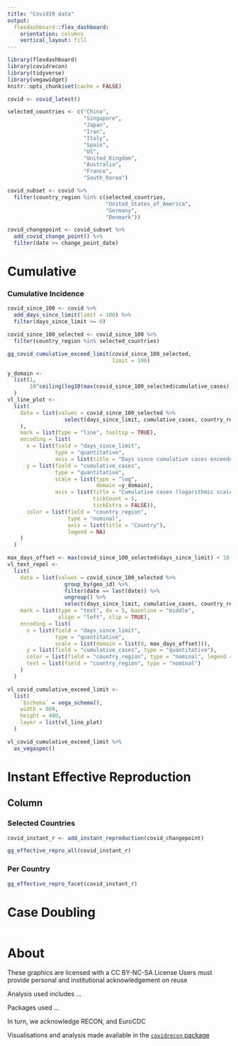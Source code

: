 ```yaml
---
title: "Covid19 data"
output:
  flexdashboard::flex_dashboard:
    orientation: columns
    vertical_layout: fill
---
```


```r
library(flexdashboard)
library(covidrecon)
library(tidyverse)
library(vegawidget)
knitr::opts_chunk$set(cache = FALSE)
```

```r
covid <- covid_latest()
```

```r
selected_countries <- c("China",
                        "Singapore",
                        "Japan",
                        "Iran",
                        "Italy",
                        "Spain",
                        "US",
                        "United_Kingdom",
                        "Australia",
                        "France",
                        "South_Korea")
```

```r
covid_subset <- covid %>% 
  filter(country_region %in% c(selected_countries, 
                               "United_States_of_America", 
                               "Germany", 
                               "Denmark"))
```


```r
covid_changepoint <- covid_subset %>% 
  add_covid_change_point() %>% 
  filter(date >= change_point_date)
```


Cumulative 
=======================================================================

### Cumulative Incidence

```r
covid_since_100 <- covid %>% 
  add_days_since_limit(limit = 100) %>% 
  filter(days_since_limit >= 0)
```

```r
covid_since_100_selected <- covid_since_100 %>% 
  filter(country_region %in% selected_countries)
```

```r
gg_covid_cumulative_exceed_limit(covid_since_100_selected, 
                                 limit = 100)
```


```r
y_domain <- 
  list(1,
       10^ceiling(log10(max(covid_since_100_selected$cumulative_cases)))
  )
vl_line_plot <- 
  list(
    data = list(values = covid_since_100_selected %>% 
                  select(days_since_limit, cumulative_cases, country_region)
    ),
    mark = list(type = "line", tooltip = TRUE),
    encoding = list(
      x = list(field = "days_since_limit", 
               type = "quantitative",
               axis = list(title = "Days since cumulative cases exceeded 100")),
      y = list(field = "cumulative_cases", 
               type = "quantitative",
               scale = list(type = "log", 
                            domain =y_domain),
               axis = list(title = "Cumulative cases (logarithmic scale)",
                           tickCount = 5,
                           tickExtra = FALSE)),
      color = list(field = "country_region",
                   type = "nominal",
                   axis = list(title = "Country"),
                   legend = NA)
    )
  )

max_days_offset <- max(covid_since_100_selected$days_since_limit) + 10
vl_text_repel <- 
  list(
    data = list(values = covid_since_100_selected %>% 
                  group_by(geo_id) %>% 
                  filter(date == last(date)) %>% 
                  ungroup() %>% 
                  select(days_since_limit, cumulative_cases, country_region)),
    mark = list(type = "text", dx = 5, baseline = "middle",
                align = "left", clip = TRUE),
    encoding = list(
      x = list(field = "days_since_limit", 
               type = "quantitative",
               scale = list(domain = list(0, max_days_offset))),
      y = list(field = "cumulative_cases", type = "quantitative"),
      color = list(field = "country_region", type = "nominal", legend = NA),
      text = list(field = "country_region", type = "nominal")
    )
  )

vl_covid_cumulative_exceed_limit <- 
  list(
    `$schema` = vega_schema(),
    width = 600,
    height = 400,
    layer = list(vl_line_plot)
  ) 

vl_covid_cumulative_exceed_limit %>% 
  as_vegaspec()
```


Instant Effective Reproduction {.tabset}
=======================================================================

Column  {.tabset}
-----------------------------------------------------------------------

### Selected Countries


```r
covid_instant_r <- add_instant_reproduction(covid_changepoint)
```


```r

gg_effective_repro_all(covid_instant_r)

```

### Per Country

```r
gg_effective_repro_facet(covid_instant_r) 
```


Case Doubling
=======================================================================

```r

```


About
=======================================================================

These graphics are licensed with a CC BY-NC-SA License
Users must provide personal and institutional acknowledgement on reuse

Analysis used includes ...

Packages used ...

In turn, we acknowledge RECON, and EuroCDC

Visualisations and analysis made available in the [`covidrecon` package](https://github.com/CBDRH/covidrecon)

